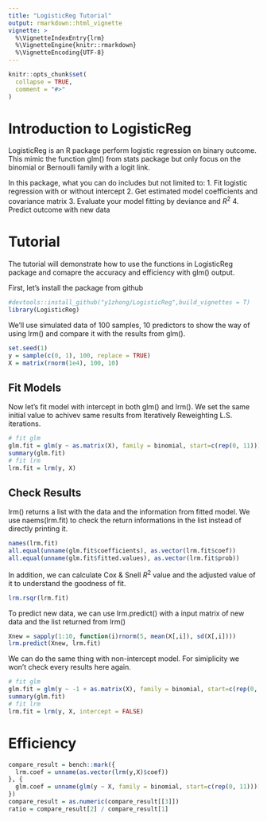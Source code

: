 ```yaml
---
title: "LogisticReg Tutorial"
output: rmarkdown::html_vignette
vignette: >
  %\VignetteIndexEntry{lrm}
  %\VignetteEngine{knitr::rmarkdown}
  %\VignetteEncoding{UTF-8}
---
```


```r
knitr::opts_chunk$set(
  collapse = TRUE,
  comment = "#>"
)
```


# Introduction to LogisticReg

LogisticReg is an R package perform logistic regression on binary outcome. This mimic the function glm() from stats package but only focus on the binomial or Bernoulli family with a logit link.

In this package, what you can do includes but not limited to:
1. Fit logistic regression with or without intercept
2. Get estimated model coefficients and covariance matrix
3. Evaluate your model fitting by deviance and $R^2$
4. Predict outcome with new data

# Tutorial 
The tutorial will demonstrate how to use the functions in LogisticReg package and comapre the accuracy and efficiency with glm() output.  

First, let's install the package from github
```r
#devtools::install_github("y1zhong/LogisticReg",build_vignettes = T)
library(LogisticReg)
```

We'll use simulated data of 100 samples, 10 predictors to show the way of using lrm() and compare it with the results from glm().
```r
set.seed(1)
y = sample(c(0, 1), 100, replace = TRUE)
X = matrix(rnorm(1e4), 100, 10)
```

## Fit Models

Now let's fit model with intercept in both glm() and lrm(). We set the same initial value to achivev same results from Iteratively Reweighting L.S. iterations.
```r
# fit glm
glm.fit = glm(y ~ as.matrix(X), family = binomial, start=c(rep(0, 11)))
summary(glm.fit)
# fit lrm
lrm.fit = lrm(y, X)
```


## Check Results
lrm() returns a list with the data and the information from fitted model. We use naems(lrm.fit) to check the return informations in the list instead of directly printing it.
```r
names(lrm.fit)
all.equal(unname(glm.fit$coefficients), as.vector(lrm.fit$coef))
all.equal(unname(glm.fit$fitted.values), as.vector(lrm.fit$prob))
```

In addition, we can calculate Cox & Snell	$R^2$ value and the adjusted value of it to understand the goodness of fit.
```r
lrm.rsqr(lrm.fit)
```

To predict new data, we can use lrm.predict() with a input matrix of new data and the list returned from lrm()
```r
Xnew = sapply(1:10, function(i)rnorm(5, mean(X[,i]), sd(X[,i])))
lrm.predict(Xnew, lrm.fit)
```


We can do the same thing with non-intercept model.  For simiplicity we won't check every results here again.
```r
# fit glm
glm.fit = glm(y ~ -1 + as.matrix(X), family = binomial, start=c(rep(0, 10)))
summary(glm.fit)
# fit lrm
lrm.fit = lrm(y, X, intercept = FALSE)
```


# Efficiency
```r
compare_result = bench::mark({
  lrm.coef = unname(as.vector(lrm(y,X)$coef))
}, {
  glm.coef = unname(glm(y ~ X, family = binomial, start=c(rep(0, 11)))[["coefficients"]])
})
compare_result = as.numeric(compare_result[[3]])
ratio = compare_result[2] / compare_result[1]

```

